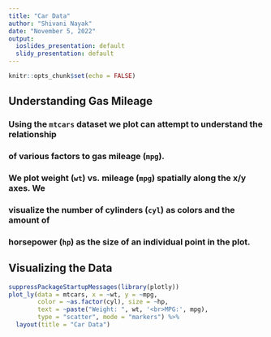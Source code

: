 ```yaml
---
title: "Car Data"
author: "Shivani Nayak"
date: "November 5, 2022"
output:
  ioslides_presentation: default
  slidy_presentation: default
---
```


```r
knitr::opts_chunk$set(echo = FALSE)
```

## Understanding Gas Mileage

### Using the `mtcars` dataset we plot can attempt to understand the relationship
### of various factors to gas mileage (`mpg`).

### We plot weight (`wt`) vs. mileage (`mpg`) spatially along the x/y axes. We 
### visualize the number of cylinders (`cyl`) as colors and the amount of
### horsepower (`hp`) as the size of an individual point in the plot.

## Visualizing the Data

```r
suppressPackageStartupMessages(library(plotly))
plot_ly(data = mtcars, x = ~wt, y = ~mpg, 
        color = ~as.factor(cyl), size = ~hp,
        text = ~paste("Weight: ", wt, '<br>MPG:', mpg),
        type = "scatter", mode = "markers") %>%
  layout(title = "Car Data")
```
